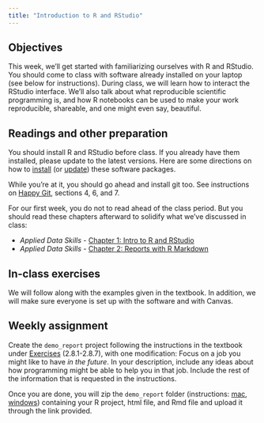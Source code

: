 ```yaml
---
title: "Introduction to R and RStudio"
---
```


## Objectives

This week, we'll get started with familiarizing ourselves with R and RStudio. You should come to class with software already installed on your laptop (see below for instructions). During class, we will learn how to interact the RStudio interface. We'll also talk about what reproducible scientific programming is, and how R notebooks can be used to make your work reproducible, shareable, and one might even say, beautiful.

## Readings and other preparation

You should install R and RStudio before class. If you already have them installed, please update to the latest versions. Here are some directions on how to [install](https://psyteachr.github.io/ads-v3/app-installing-r.html) (or [update](https://psyteachr.github.io/ads-v3/app-updating-r.html)) these software packages.

While you're at it, you should go ahead and install git too. See instructions on [Happy Git](https://happygitwithr.com/install-git), sections 4, 6, and 7.

For our first week, you do not to read ahead of the class period. But you should read these chapters afterward to solidify what we've discussed in class:

-   *Applied Data Skills -* [Chapter 1: Intro to R and RStudio](https://psyteachr.github.io/ads-v3/01-intro.html)
-   *Applied Data Skills -* [Chapter 2: Reports with R Markdown](https://psyteachr.github.io/ads-v3/02-reports.html)

## In-class exercises

We will follow along with the examples given in the textbook. In addition, we will make sure everyone is set up with the software and with Canvas.

## Weekly assignment

Create the `demo_report` project following the instructions in the textbook under [Exercises](https://psyteachr.github.io/ads-v3/02-reports.html#sec-exercises-reports) (2.8.1-2.8.7), with one modification: Focus on a job you might like to have *in the future*. In your description, include any ideas about how programming might be able to help you in that job. Include the rest of the information that is requested in the instructions.

Once you are done, you will zip the `demo_report` folder (instructions: [mac](https://support.apple.com/guide/mac-help/zip-and-unzip-files-and-folders-on-mac-mchlp2528/mac), [windows](https://support.microsoft.com/en-us/windows/zip-and-unzip-files-8d28fa72-f2f9-712f-67df-f80cf89fd4e5)) containing your R project, html file, and Rmd file and upload it through the link provided.
